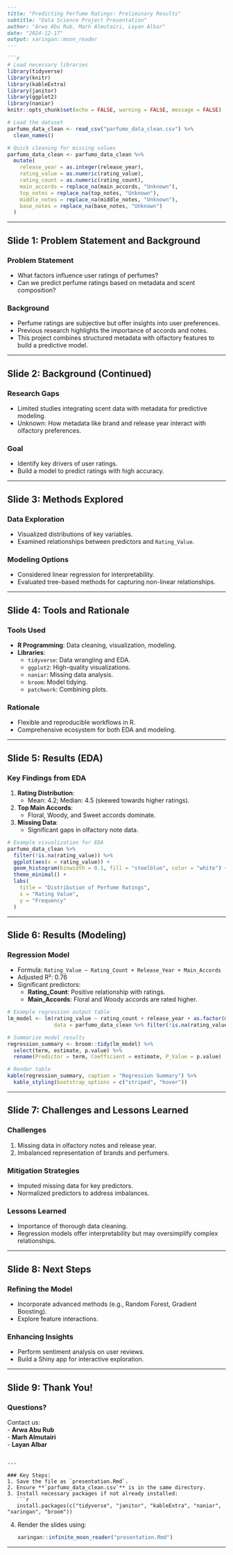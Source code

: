 ```markdown
---
title: "Predicting Perfume Ratings: Preliminary Results"
subtitle: "Data Science Project Presentation"
author: "Arwa Abu Rub, Marh Almutairi, Layan Albar"
date: "2024-12-17"
output: xaringan::moon_reader
---

```{r setup, include=FALSE}
# Load necessary libraries
library(tidyverse)
library(knitr)
library(kableExtra)
library(janitor)
library(ggplot2)
library(naniar)
knitr::opts_chunk$set(echo = FALSE, warning = FALSE, message = FALSE)

# Load the dataset
parfumo_data_clean <- read_csv("parfumo_data_clean.csv") %>%
  clean_names()

# Quick cleaning for missing values
parfumo_data_clean <- parfumo_data_clean %>%
  mutate(
    release_year = as.integer(release_year),
    rating_value = as.numeric(rating_value),
    rating_count = as.numeric(rating_count),
    main_accords = replace_na(main_accords, "Unknown"),
    top_notes = replace_na(top_notes, "Unknown"),
    middle_notes = replace_na(middle_notes, "Unknown"),
    base_notes = replace_na(base_notes, "Unknown")
  )
```

---

## Slide 1: Problem Statement and Background

### Problem Statement
- What factors influence user ratings of perfumes?
- Can we predict perfume ratings based on metadata and scent composition?

### Background
- Perfume ratings are subjective but offer insights into user preferences.
- Previous research highlights the importance of accords and notes.
- This project combines structured metadata with olfactory features to build a predictive model.

---

## Slide 2: Background (Continued)

### Research Gaps
- Limited studies integrating scent data with metadata for predictive modeling.
- Unknown: How metadata like brand and release year interact with olfactory preferences.

### Goal
- Identify key drivers of user ratings.
- Build a model to predict ratings with high accuracy.

---

## Slide 3: Methods Explored

### Data Exploration
- Visualized distributions of key variables.
- Examined relationships between predictors and `Rating_Value`.

### Modeling Options
- Considered linear regression for interpretability.
- Evaluated tree-based methods for capturing non-linear relationships.

---

## Slide 4: Tools and Rationale

### Tools Used
- **R Programming**: Data cleaning, visualization, modeling.
- **Libraries**: 
  - `tidyverse`: Data wrangling and EDA.
  - `ggplot2`: High-quality visualizations.
  - `naniar`: Missing data analysis.
  - `broom`: Model tidying.
  - `patchwork`: Combining plots.

### Rationale
- Flexible and reproducible workflows in R.
- Comprehensive ecosystem for both EDA and modeling.

---

## Slide 5: Results (EDA)

### Key Findings from EDA
1. **Rating Distribution**:
   - Mean: 4.2; Median: 4.5 (skewed towards higher ratings).
2. **Top Main Accords**:
   - Floral, Woody, and Sweet accords dominate.
3. **Missing Data**:
   - Significant gaps in olfactory note data.

```{r eda-visualization, echo=FALSE, fig.align="center"}
# Example visualization for EDA
parfumo_data_clean %>%
  filter(!is.na(rating_value)) %>%
  ggplot(aes(x = rating_value)) +
  geom_histogram(binwidth = 0.1, fill = "steelblue", color = "white") +
  theme_minimal() +
  labs(
    title = "Distribution of Perfume Ratings",
    x = "Rating Value",
    y = "Frequency"
  )
```

---

## Slide 6: Results (Modeling)

### Regression Model
- Formula: `Rating_Value ~ Rating_Count + Release_Year + Main_Accords`
- Adjusted R²: 0.76
- Significant predictors:
  - **Rating_Count**: Positive relationship with ratings.
  - **Main_Accords**: Floral and Woody accords are rated higher.

```{r regression-results, echo=FALSE}
# Example regression output table
lm_model <- lm(rating_value ~ rating_count + release_year + as.factor(main_accords), 
               data = parfumo_data_clean %>% filter(!is.na(rating_value)))

# Summarize model results
regression_summary <- broom::tidy(lm_model) %>%
  select(term, estimate, p.value) %>%
  rename(Predictor = term, Coefficient = estimate, P_Value = p.value)

# Render table
kable(regression_summary, caption = "Regression Summary") %>%
  kable_styling(bootstrap_options = c("striped", "hover"))
```

---

## Slide 7: Challenges and Lessons Learned

### Challenges
1. Missing data in olfactory notes and release year.
2. Imbalanced representation of brands and perfumers.

### Mitigation Strategies
- Imputed missing data for key predictors.
- Normalized predictors to address imbalances.

### Lessons Learned
- Importance of thorough data cleaning.
- Regression models offer interpretability but may oversimplify complex relationships.

---

## Slide 8: Next Steps

### Refining the Model
- Incorporate advanced methods (e.g., Random Forest, Gradient Boosting).
- Explore feature interactions.

### Enhancing Insights
- Perform sentiment analysis on user reviews.
- Build a Shiny app for interactive exploration.

---

## Slide 9: Thank You!

### Questions?
Contact us:  
- **Arwa Abu Rub**  
- **Marh Almutairi**  
- **Layan Albar**
```

---

### Key Steps:
1. Save the file as `presentation.Rmd`.
2. Ensure **`parfumo_data_clean.csv`** is in the same directory.
3. Install necessary packages if not already installed:
   ```r
   install.packages(c("tidyverse", "janitor", "kableExtra", "naniar", "xaringan", "broom"))
   ```
4. Render the slides using:
   ```r
   xaringan::infinite_moon_reader("presentation.Rmd")
   ```

---